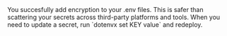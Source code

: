 <Note>
  You succesfully add encryption to your .env files. This is safer than scattering your secrets across third-party platforms and tools. When you need to update a secret, run `dotenvx set KEY value` and redeploy.
</Note>
